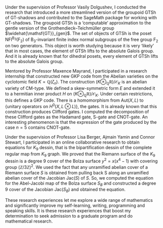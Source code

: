 <style>
#watermark {
  color: rgba(128, 128, 128, 0.3);
  height: 100%;
  left: 0;
  line-height: 2;
  margin: 0;
  position: fixed;
  top: 0;
  transform: rotate(-30deg);
  transform-origin: 0 100%;
  width: 200%;
  backgound-color: transparent;
  opacity: 0.5;
  word-spacing: 10px;
  z-index: -1;
  -webkit-touch-callout: none; /* iOS Safari */
    -webkit-user-select: none; /* Safari */
     -khtml-user-select: none; /* Konqueror HTML */
       -moz-user-select: none; /* Old versions of Firefox */
        -ms-user-select: none; /* Internet Explorer/Edge */
            user-select: none; /* Non-prefixed version, currently
                                  supported by Chrome, Edge, Opera and Firefox */
}
</style>

Under the supervision of Professor Vasily Dolgushev, I conducted the research that introduced a more streamlined version of the groupoid $\mathsf{GTSh}$ of $\mathsf{GT}$-shadows and contributed to the SageMath package for working with $\mathsf{GT}$-shadows. The groupoid $\mathsf{GTSh}$ is a ‘computable’ approximation to the gentle version of the Grothendieck–Teichmüller group $\widehat{\mathsf{GT}}_{gen}$. The set of objects of $\mathsf{GTSh}$ is the poset $\mathsf{NFI}^{\mathrm{B}_3}(\mathrm{F}_2)$ of $\mathrm{B}_3$-invariant finite index normal subgroups of the free 
group $\mathrm{F}_2$ on two generators. This object is worth studying because it is very ‘likely’ that in most cases, the element of $\mathsf{GTSh}$ lifts to the absolute Galois group. And it is already known that for dihedral posets, every element of $\mathsf{GTSh}$ lifts to the absolute Galois group.

Mentored by Professor Maxence Mayrand, I participated in a research internship that constructed new GKP code from the Abelian varieties on the cyclotomic field $K = \mathbb{Q}(\zeta_n)$. The construction $(K \otimes_{\mathbb{Q}}\mathbb{R})/\mathcal{O}_K$ is an abelian variety of CM-type. We defined a skew-symmetric form $E$ and extended it to a hermitian inner product $H$ on $(K \otimes_{\mathbb{Q}}\mathbb{R})/\mathcal{O}_K$. Under certain restrictions, this defines a GKP code. There is a homomorphism from $\mathrm{Aut}(X,L)$ to $\{\text{unitary operators on }H^0(X,L\otimes L)\}$, the gates. It is already known that this construction produces Clifford gates. I computed the decomposition of these Clifford gates as the Hadamard gate, S-gate and CNOT-gate. An interesting phenomenon is that the expression of the gate produced by the case $n=5$ contains CNOT-gate.

Under the supervision of Professor Lisa Berger, Ajmain Yamin and Connor Stewart, I participated in an online collaborative research to obtain equations for $K_9$ dessin, that is the bipartification dessin of the complete regular map from $K_9$ graph. We proved that the Riemann surface of the $K_9$ dessin is a degree $9$ cover of the Bolza surface $y^2=x(x^4-1)$ with covering group $(\mathbb{Z}/3\mathbb{Z})^2$. We used the fact that any unramified abelian cover of a Riemann surface $S$ is obtained from pulling back S along an unramified abelian cover of the Jacobian $\mathrm{Jac}(S)$ of $S$. So, we computed the equation for the Abel-Jacobi map of the Bolza surface $S_B$ and constructed a degree $9$ cover of the Jacobian $\mathrm{Jac}(S_B)$ and obtained the equation. 

These research experiences let me explore a wide range of mathematics and significantly improve my self-learning, writing, programming and speaking skills. It is these research experiences that boost my determination to seek admission to a graduate program and do mathematical research.

